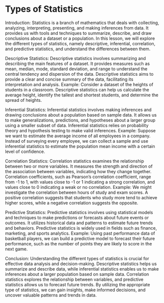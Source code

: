 # Types of Statistics

Introduction: Statistics is a branch of mathematics that deals with collecting, analyzing, interpreting, presenting, and making inferences from data. It provides us with tools and techniques to summarize, describe, and draw conclusions about a dataset or a population. In this lesson, we will explore the different types of statistics, namely descriptive, inferential, correlation, and predictive statistics, and understand the differences between them.

Descriptive Statistics: Descriptive statistics involves summarizing and describing the main features of a dataset. It provides measures such as mean, median, mode, standard deviation, and range to understand the central tendency and dispersion of the data. Descriptive statistics aims to provide a clear and concise summary of the data, facilitating its interpretation and analysis. Example: Consider a dataset of the heights of students in a classroom. Descriptive statistics can help us calculate the average height, identify the tallest and shortest students, and determine the spread of heights.

Inferential Statistics: Inferential statistics involves making inferences and drawing conclusions about a population based on sample data. It allows us to make generalizations, predictions, and hypotheses about a larger group using a smaller subset of data. Inferential statistics relies on probability theory and hypothesis testing to make valid inferences. Example: Suppose we want to estimate the average income of all employees in a company. Instead of surveying every employee, we can collect a sample and use inferential statistics to estimate the population mean income with a certain level of confidence.

Correlation Statistics: Correlation statistics examines the relationship between two or more variables. It measures the strength and direction of the association between variables, indicating how they change together. Correlation coefficients, such as Pearson's correlation coefficient, range from -1 to 1, with values close to -1 or 1 indicating a strong correlation, and values close to 0 indicating a weak or no correlation. Example: We might investigate the correlation between hours of study and exam scores. A positive correlation suggests that students who study more tend to achieve higher scores, while a negative correlation suggests the opposite.

Predictive Statistics: Predictive statistics involves using statistical models and techniques to make predictions or forecasts about future events or outcomes. It utilizes historical data and patterns to estimate future trends and behaviors. Predictive statistics is widely used in fields such as finance, marketing, and sports analytics. Example: Using past performance data of basketball players, we can build a predictive model to forecast their future performance, such as the number of points they are likely to score in the next game.

Conclusion: Understanding the different types of statistics is crucial for effective data analysis and decision-making. Descriptive statistics helps us summarize and describe data, while inferential statistics enables us to make inferences about a larger population based on sample data. Correlation statistics explores the relationship between variables, and predictive statistics allows us to forecast future trends. By utilizing the appropriate type of statistics, we can gain insights, make informed decisions, and uncover valuable patterns and trends in data.
